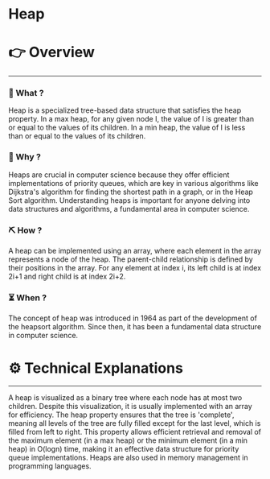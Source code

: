 # Heap


# 👉 Overview

---

### 👀 What ?

Heap is a specialized tree-based data structure that satisfies the heap property. In a max heap, for any given node I, the value of I is greater than or equal to the values of its children. In a min heap, the value of I is less than or equal to the values of its children.


### 🧐 Why ?

Heaps are crucial in computer science because they offer efficient implementations of priority queues, which are key in various algorithms like Dijkstra's algorithm for finding the shortest path in a graph, or in the Heap Sort algorithm. Understanding heaps is important for anyone delving into data structures and algorithms, a fundamental area in computer science.


### ⛏️ How ?

A heap can be implemented using an array, where each element in the array represents a node of the heap. The parent-child relationship is defined by their positions in the array. For any element at index i, its left child is at index 2i+1 and right child is at index 2i+2.


### ⏳ When ?

The concept of heap was introduced in 1964 as part of the development of the heapsort algorithm. Since then, it has been a fundamental data structure in computer science.


# ⚙️ Technical Explanations

---

A heap is visualized as a binary tree where each node has at most two children. Despite this visualization, it is usually implemented with an array for efficiency. The heap property ensures that the tree is 'complete', meaning all levels of the tree are fully filled except for the last level, which is filled from left to right. This property allows efficient retrieval and removal of the maximum element (in a max heap) or the minimum element (in a min heap) in O(logn) time, making it an effective data structure for priority queue implementations. Heaps are also used in memory management in programming languages.
